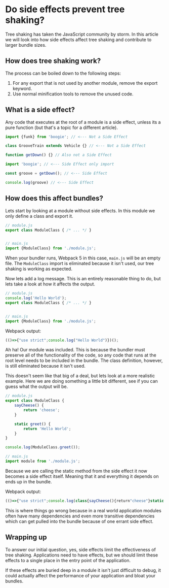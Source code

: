 
# Do side effects prevent tree shaking?

Tree shaking has taken the JavaScript community by storm. In this article we
will look into how side effects affect tree shaking and contribute to larger
bundle sizes.

## How does tree shaking work?

The process can be boiled down to the following steps:

1. For any export that is not used by another module, remove the export keyword.
2. Use normal minification tools to remove the unused code.

## What is a side effect?

Any code that executes at the root of a module is a side effect, unless its a
pure function (but that's a topic for a different article).

```js
import {funk} from 'boogie'; // <--- Not a Side Effect

class GrooveTrain extends Vehicle {} // <--- Not a Side Effect

function getDown() {} // Also not a Side Effect
```


```js
import 'boogie'; // <--- Side Effect only import

const groove = getDown(); // <--- Side Effect

console.log(groove) // <--- Side Effect
```

## How does this affect bundles?

Lets start by looking at a module without side effects. In this module we only
define a class and export it.

```js
// module.js
export class ModuleClass { /* ... */ }


// main.js
import {ModuleClass} from './module.js';
```

When your bundler runs, Webpack 5 in this case, `main.js` will be an empty
file. The `ModuleClass` import is eliminated because it isn't used, our tree
shaking is working as expected.

Now lets add a log message. This is an entirely reasonable thing to do, but lets
take a look at how it affects the output.


```js
// module.js
console.log('Hello World');
export class ModuleClass { /* ... */ }


// main.js
import {ModuleClass} from './module.js';
```

Webpack output:

```js
(()=>{"use strict";console.log("Hello World")})();
```

Ah ha! Our module was included. This is because the bundler must preserve all of
the functionality of the code, so any code that runs at the root level needs to
be included in the bundle. The class definition, however, is still eliminated
because it isn't used.

This doesn't seem like that big of a deal, but lets look at a more realistic
example. Here we are doing something a little bit different, see if you can
guess what the output will be.

```js
// module.js
export class ModuleClass {
	sayCheese() {
		return 'cheese';
	}

	static greet() {
		return 'Hello World';
	}
} 

console.log(ModuleClass.greet());

// main.js
import module from './module.js';
```

Because we are calling the static method from the side effect it now becomes a
side effect itself. Meaning that it and everything it depends on ends up in the
bundle.

Webpack output:

```js
(()=>{"use strict";console.log(class{sayCheese(){return"cheese"}static greet(){return"Hello World"}}.greet())})();
```

This is where things go wrong because in a real world application modules often
have many dependencies and even more transitive dependencies which can get
pulled into the bundle because of one errant side effect.

## Wrapping up

To answer our initial question, yes, side effects limit the effectiveness of
tree shaking. Applications need to have effects, but we should limit these
effects to a single place in the entry point of the application.

If these effects are buried deep in a module it isn't just difficult to debug, it
could actually affect the performance of your application and bloat your
bundles.
